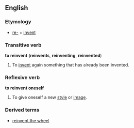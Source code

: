 ==English==
===Etymology===
*[[re-]] + [[invent]]

===Transitive verb===
'''to reinvent''' ('''reinvents''', '''reinventing''', '''reinvented''')

#To [[invent]] again something that has already been invented.

===Reflexive verb===
'''to reinvent oneself'''

#To give oneself a new [[style]] or [[image]].

===Derived terms===
*[[reinvent the wheel]]